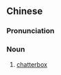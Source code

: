 {{also|话痨}}
==Chinese==
{{zh-forms|s=话痨}}

===Pronunciation===
{{zh-pron
|m=huàláo
|cat=n
}}

===Noun===
{{zh-noun}}

# [[chatterbox]]